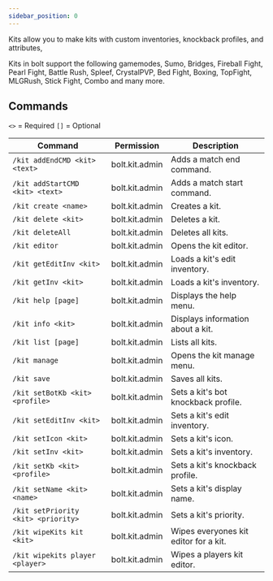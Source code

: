 ```yaml
---
sidebar_position: 0
---
```


Kits allow you to make kits with custom inventories, knockback profiles, and attributes,

Kits in bolt support the following gamemodes, 
Sumo, Bridges, Fireball Fight, Pearl Fight, Battle Rush, Spleef,
CrystalPVP, Bed Fight, Boxing, TopFight, MLGRush, Stick Fight, Combo and many more.



## Commands

`<>` = Required `[]` = Optional

Command                             | Permission             | Description
----------------------------------- | ---------------------- | -------------------------------------
`/kit addEndCMD <kit> <text>`       | bolt.kit.admin         | Adds a match end command.
`/kit addStartCMD <kit> <text>`     | bolt.kit.admin         | Adds a match start command.
`/kit create <name>`                | bolt.kit.admin         | Creates a kit.
`/kit delete <kit>`                 | bolt.kit.admin         | Deletes a kit.
`/kit deleteAll`                    | bolt.kit.admin         | Deletes all kits.
`/kit editor`                       | bolt.kit.admin         | Opens the kit editor.
`/kit getEditInv <kit>`             | bolt.kit.admin         | Loads a kit's edit inventory.
`/kit getInv <kit>`                 | bolt.kit.admin         | Loads a kit's inventory.
`/kit help [page]`                  | bolt.kit.admin         | Displays the help menu.
`/kit info <kit>`                   | bolt.kit.admin         | Displays information about a kit.
`/kit list [page]`                  | bolt.kit.admin         | Lists all kits.
`/kit manage`                       | bolt.kit.admin         | Opens the kit manage menu.
`/kit save`                         | bolt.kit.admin         | Saves all kits.
`/kit setBotKb <kit> <profile>`     | bolt.kit.admin         | Sets a kit's bot knockback profile.
`/kit setEditInv <kit>`             | bolt.kit.admin         | Sets a kit's edit inventory.
`/kit setIcon <kit>`                | bolt.kit.admin         | Sets a kit's icon.
`/kit setInv <kit>`                 | bolt.kit.admin         | Sets a kit's inventory.
`/kit setKb <kit> <profile>`        | bolt.kit.admin         | Sets a kit's knockback profile.
`/kit setName <kit> <name>`         | bolt.kit.admin         | Sets a kit's display name.
`/kit setPriority <kit> <priority>` | bolt.kit.admin         | Sets a kit's priority.
`/kit wipeKits kit <kit>`           | bolt.kit.admin         | Wipes everyones kit editor for a kit.
`/kit wipekits player <player>`     | bolt.kit.admin         | Wipes a players kit editor.
